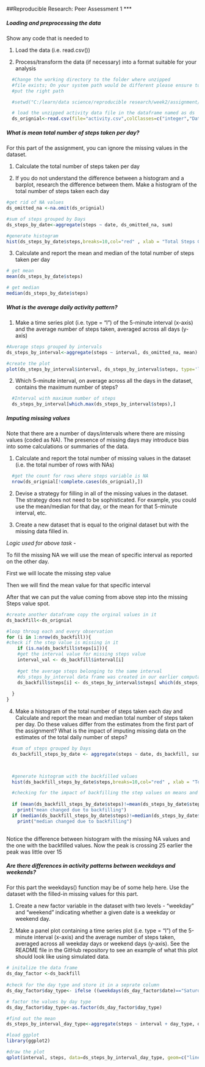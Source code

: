 ##Reproducible Research: Peer Assessment 1
***

##### **Loading and preprocessing the data**

Show any code that is needed to

  1.  Load the data (i.e. read.csv())
  
  2.  Process/transform the data (if necessary) into a format suitable for your analysis
```r
  #Change the working directory to the folder where unzipped 
  #file exists; On your system path would be different please ensure to 
  #put the right path

  #setwd("C:/learn/data science/reproducible research/week2/assignment/RepData_PeerAssessment1")

  # load the unzipped activity data file in the dataframe named as ds
  ds_orignial<-read.csv(file="activity.csv",colClasses=c("integer","Date","integer"))

```

##### **What is mean total number of steps taken per day?**
For this part of the assignment, you can ignore the missing values in the dataset.

  1. Calculate the total number of steps taken per day

  2. If you do not understand the difference between a histogram and a barplot, research the difference between them. Make a histogram of the total number of steps taken each day




```r
#get rid of NA values 
ds_omitted_na <-na.omit(ds_orignial)

#sum of steps grouped by Days
ds_steps_by_date<-aggregate(steps ~ date, ds_omitted_na, sum)

#generate histogram
hist(ds_steps_by_date$steps,breaks=10,col="red" , xlab = "Total Steps Group by Days", main="Total number of steps taken each day")
```

  3. Calculate and report the mean and median of the total number of steps taken per day
```r
# get mean 
mean(ds_steps_by_date$steps)

# get median
median(ds_steps_by_date$steps)

```

##### **What is the average daily activity pattern?**

  1. Make a time series plot (i.e. type = "l") of the 5-minute interval (x-axis) and the average number of steps taken, averaged across all days (y-axis)


```r

#Average steps grouped by intervals
ds_steps_by_interval<-aggregate(steps ~ interval, ds_omitted_na, mean)

#create the plot
plot(ds_steps_by_interval$interval, ds_steps_by_interval$steps, type='l', ylab="Average steps", xlab="Interval through out day", main ="Averaged steps across all day ")

```

  2. Which 5-minute interval, on average across all the days in the dataset, contains the maximum number of steps?
```r
  #Interval with maximum number of steps
  ds_steps_by_interval[which.max(ds_steps_by_interval$steps),]
```

##### **Imputing missing values**
Note that there are a number of days/intervals where there are missing values (coded as NA). The presence of missing days may introduce bias into some calculations or summaries of the data.

  1. Calculate and report the total number of missing values in the dataset (i.e. the total number of rows with NAs)
```r
  #get the count for rows where steps variable is NA
  nrow(ds_orignial[!complete.cases(ds_orignial),])
```

  2. Devise a strategy for filling in all of the missing values in the dataset. The strategy does not need to be sophisticated. For example, you could use the mean/median for that day, or the mean for that 5-minute interval, etc.


  3. Create a new dataset that is equal to the original dataset but with the missing data filled in.

*Logic used for above task - *


To fill the missing NA we will use the mean of specific interval as reported on the other day.

First we will locate the missing step value

Then we will find the mean value for that specific interval 

After that we can put the value coming from above step into the missing Steps value spot.


```r
#create another dataframe copy the orginal values in it 
ds_backfill<-ds_orignial

#loop throug each and every observation
for (i in 1:nrow(ds_backfill)){
#check if the step value is missing in it
    if (is.na(ds_backfill$steps[i])){
    #get the interval value for missing steps value
    interval_val <- ds_backfill$interval[i]
    
    #get the average steps belonging to the same interval    
    #ds_steps_by_interval data frame was created in our earlier computation above
    ds_backfill$steps[i] <- ds_steps_by_interval$steps[ which(ds_steps_by_interval$interval == interval_val)]
    
  }
}

```

  4. Make a histogram of the total number of steps taken each day and Calculate and report the mean and median total number of steps taken per day. Do these values differ from the estimates from the first part of the assignment? What is the impact of imputing missing data on the estimates of the total daily number of steps?

```r

 
  
  #sum of steps grouped by Days
  ds_backfill_steps_by_date <- aggregate(steps ~ date, ds_backfill, sum)
 


  #generate histogram with the backfilled values
  hist(ds_backfill_steps_by_date$steps,breaks=10,col="red" , xlab = "Total Steps Group by Days", main="Total number of steps taken each day(using backfilled values)")

  #checking for the impact of backfilling the step values on means and median
  
  if (mean(ds_backfill_steps_by_date$steps)!=mean(ds_steps_by_date$steps))
    print("mean changed due to backfilling")
  if (median(ds_backfill_steps_by_date$steps)!=median(ds_steps_by_date$steps))
    print("median changed due to backfilling")
  
```

Notice the difference between histogram with the missing NA values and the one with the backfilled values. Now the peak is crossing 25 earlier the peak was little over 15


##### **Are there differences in activity patterns between weekdays and weekends?**

For this part the weekdays() function may be of some help here. Use the dataset with the filled-in missing values for this part.

  1. Create a new factor variable in the dataset with two levels - "weekday" and "weekend" indicating whether a given date is a weekday or weekend day.

  2. Make a panel plot containing a time series plot (i.e. type = "l") of the 5-minute interval (x-axis) and the average number of steps taken, averaged across all weekday days or weekend days (y-axis). See the README file in the GitHub repository to see an example of what this plot should look like using simulated data.


```r
# initalize the data frame  
ds_day_factor <-ds_backfill
  
#check for the day type and store it in a seprate column
ds_day_factor$day_type<- ifelse ((weekdays(ds_day_factor$date)=="Saturday" | weekdays(ds_day_factor$date)=="Sunday" ), c("Weekend") ,   c("Weekday"))

# factor the values by day type  
ds_day_factor$day_type<-as.factor(ds_day_factor$day_type)

#find out the mean 
ds_steps_by_interval_day_type<-aggregate(steps ~ interval + day_type, ds_day_factor, mean)

#load ggplot
library(ggplot2)

#draw the plot
qplot(interval, steps, data=ds_steps_by_interval_day_type, geom=c("line"), xlab="Interval",  ylab="Step count", main="Average Steps broken down into the day type ") + facet_wrap(~ day_type, ncol=1)

	  
    
```

